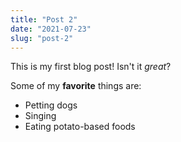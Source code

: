 ```yaml
---
title: "Post 2"
date: "2021-07-23"
slug: "post-2"
---
```


This is my first blog post! Isn't it *great*?

Some of my **favorite** things are:

* Petting dogs
* Singing
* Eating potato-based foods